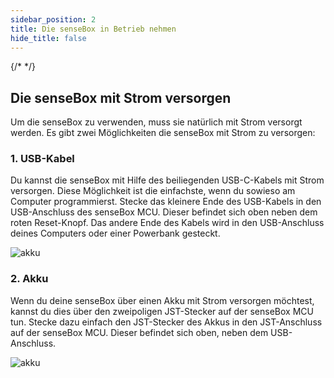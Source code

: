 ```yaml
---
sidebar_position: 2
title: Die senseBox in Betrieb nehmen
hide_title: false
---
```



{/* <Layout title="Die senseBox in Betrieb nehmen"> */}

## Die senseBox mit Strom versorgen


<div>
<p>
Um die senseBox zu verwenden, muss sie natürlich mit Strom versorgt werden. Es gibt zwei Möglichkeiten die senseBox mit Strom zu versorgen:
</p>
<h3> 1. USB-Kabel        </h3>
<p>
Du kannst die senseBox mit Hilfe des beiliegenden USB-C-Kabels mit Strom versorgen. Diese Möglichkeit ist die einfachste, wenn du sowieso am Computer programmierst.
Stecke das kleinere Ende des USB-Kabels in den USB-Anschluss des senseBox MCU. Dieser befindet sich oben neben dem roten Reset-Knopf. Das andere Ende des Kabels wird in den USB-Anschluss deines Computers oder einer Powerbank gesteckt.
</p>
<img src="/img/blockly-bilder/inbetriebnahme/s2/1.png" alt="akku"/>
<h3> 2. Akku       </h3>
<p>
Wenn du deine senseBox über einen Akku mit Strom versorgen möchtest, kannst du dies über den zweipoligen JST-Stecker auf der senseBox MCU tun. Stecke dazu einfach den JST-Stecker des Akkus in den JST-Anschluss auf der senseBox MCU. Dieser befindet sich oben, neben dem USB-Anschluss.
</p>
<img src="/img/blockly-bilder/inbetriebnahme/s2/2.png" alt="akku"/>

</div>
